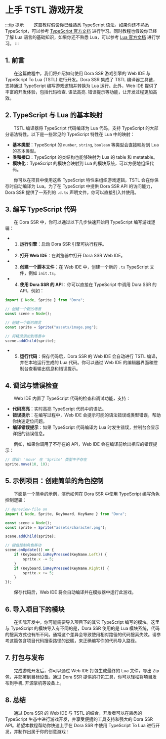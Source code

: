 
# 上手 TSTL 游戏开发

:::tip 提示
&emsp;&emsp;这篇教程假设你已经熟悉 TypeScript 语法。如果你还不熟悉 TypeScript，可以参考 [TypeScript 官方文档](https://www.typescriptlang.org/docs/) 进行学习。同时教程也假设你已经了解 Lua 语言的基础知识，如果你还不熟悉 Lua，可以参考 [Lua 官方文档](https://lua-users.lua.ac.cn/wiki/TutorialDirectory) 进行学习。
:::

## 1. 前言

&emsp;&emsp;在这篇教程中，我们将介绍如何使用 Dora SSR 游戏引擎的 Web IDE 与 TypeScript To Lua (TSTL) 进行开发。Dora SSR 集成了 TSTL 编译器工具链，支持通过 TypeScript 编写游戏逻辑并转换为 Lua 运行。此外，Web IDE 提供了丰富的开发体验，包括代码检查. 语法高亮. 错误提示等功能，让开发过程更加高效。

## 2. TypeScript 与 Lua 的基本映射

&emsp;&emsp;TSTL 编译器将 TypeScript 代码编译为 Lua 代码，支持 TypeScript 的大部分语法特性。以下是一些常见的 TypeScript 特性在 Lua 中的映射：

- **基本类型**：TypeScript 的 `number`, `string`, `boolean` 等类型会直接映射到 Lua 的基本类型。
- **类和接口**：TypeScript 的类结构也能够映射为 Lua 的 table 和 metatable。
- **模块化**：TypeScript 的模块会映射到 Lua 的模块系统，可以方便地组织代码。

&emsp;&emsp;你可以在项目中使用这些 TypeScript 特性来组织游戏逻辑，TSTL 会在你保存时自动编译为 Lua。为了在 TypeScript 中提供 Dora SSR API 的访问能力，Dora SSR 提供了一系列的 `.d.ts` 声明文件，你可以直接引入并使用。

## 3. 编写 TypeScript 代码

&emsp;&emsp;在 Dora SSR 中，你可以通过以下几步快速开始用 TypeScript 编写游戏逻辑：

- 1. **运行引擎**：启动 Dora SSR 引擎可执行程序。
- 2. **打开 Web IDE**：在浏览器中打开 Dora SSR Web IDE。
- 3. **创建一个脚本文件**：在 Web IDE 中，创建一个新的 `.ts` TypeScript 文件，例如 `init.ts`。
- 4. **使用 Dora SSR 的 API**：你可以直接在 TypeScript 中调用 Dora SSR 的 API，例如：

```ts
import { Node, Sprite } from "Dora";

// 创建一个新的场景
const scene = Node();

// 创建一个新的精灵
const sprite = Sprite("assets/image.png");

// 将精灵添加到场景中
scene.addChild(sprite);
```

- 5. **运行代码**：保存代码后，Dora SSR 的 Web IDE 会自动进行 TSTL 编译，并在本地运行生成的 Lua 代码。你可以通过 Web IDE 的编辑器界面和控制台查看输出信息和错误提示。

## 4. 调试与错误检查

&emsp;&emsp;Web IDE 内置了 TypeScript 代码的检查和调试功能，支持：

- **代码高亮**：实时高亮 TypeScript 代码中的语法。
- **错误提示**：在编写过程中，Web IDE 会提示可能的语法错误或类型错误，帮助你快速定位问题。
- **编译错误提示**：如果 TypeScript 代码编译为 Lua 时发生错误，控制台会显示详细的错误信息。

&emsp;&emsp;例如，如果你调用了不存在的 API，Web IDE 会在编译前给出相应的错误提示：

```ts
// 错误: 'move' 在 'Sprite' 类型中不存在
sprite.move(10, 10);
```

## 5. 示例项目：创建简单的角色控制

&emsp;&emsp;下面是一个简单的示例，演示如何在 Dora SSR 中使用 TypeScript 编写角色控制逻辑：

```ts
// @preview-file on
import { Node, Sprite, Keyboard, KeyName } from "Dora";

const scene = Node();
const sprite = Sprite("assets/character.png");

scene.addChild(sprite);

// 键盘控制角色移动
scene.onUpdate(() => {
	if (Keyboard.isKeyPressed(KeyName.Left)) {
		sprite.x -= 5;
	}
	if (Keyboard.isKeyPressed(KeyName.Right)) {
		sprite.x += 5;
	}
});
```

&emsp;&emsp;保存代码后，Web IDE 将会自动编译并在模拟器中运行此游戏。

## 6. 导入项目下的模块

&emsp;&emsp;在实际开发中，你可能需要导入项目下的其它 TypeScript 编写的模块。这里与 TypeScript 的模块导入有不同的是，Dora SSR 使用的是 Lua 模块系统，代码的搜索方式也有所不同。通常这个差异会导致使用相对路径的代码搜索失效。请参考这篇包含项目代码搜索路径的[说明](../../project-management)，来正确编写你的代码导入路径。

## 7. 打包与发布

&emsp;&emsp;完成游戏开发后，你可以通过 Web IDE 打包生成最终的 Lua 文件，导出 Zip 包，并部署到目标设备。通过 Dora SSR 提供的打包工具，你可以轻松将项目发布到手机. 开源掌机等设备上。

## 8. 总结

&emsp;&emsp;通过 Dora SSR 的 Web IDE 与 TSTL 的结合，开发者可以在熟悉的 TypeScript 生态中进行游戏开发，并享受便捷的工具支持和强大的 Dora SSR API。希望本教程帮助你快速上手在 Dora SSR 中使用 TypeScript To Lua 进行开发，并制作出属于你的创意游戏！
